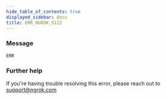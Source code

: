 ```yaml
---
hide_table_of_contents: true
displayed_sidebar: docs
title: ERR_NGROK_5122
---
```


### Message

`ERR`

<ErrorDetails />

### Further help

If you're having trouble resolving this error, please reach out to [support@ngrok.com](mailto:support@ngrok.com?subject=Help%20with%20ERR_NGROK_5122)

